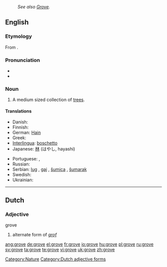 : ''See also [[Grove]].''
==English==

===Etymology===
From {{etyl|ang}} {{term|grāf|lang=ang}}.

===Pronunciation===
* {{audio|en-us-grove.ogg|Audio (US)}}
* {{rhymes|əʊv}}

===Noun===
{{en-noun}}

# A medium sized collection of [[tree]]s.

====Translations====
{{trans-top|a medium sized collection of trees}}
* Danish: {{t-|da|lund}}
* Finnish: {{t-|fi|lehto}}
* German: [[Hain]] {{m}}
* Greek: {{t+|el|σύδεντρο|n|tr=sýdentro|sc=Grek}}
* [[Interlingua]]: [[boschetto]]
* Japanese: [[林]] (はやし, hayashi)
{{trans-mid}}
* Portuguese: {{t+|pt|bosque|m}}, {{t+|pt|bosquete|m}}
* Russian: {{t+|ru|роща|f|tr=roshcha|sc=Cyrl}}
* Serbian: [[lug]] {{m}}, [[gaj]] {{m}}, [[šumica]] {{f}}, [[šumarak]] {{m}}
* Swedish: {{t-|sv|lund}}
* Ukrainian: {{t+|uk|гай|m|sc=Cyrl|xs=Ukrainian}}
{{trans-bottom}}

[[Category:Nature]]

----

==Dutch==

===Adjective===
;grove

# alternate form of ''[[grof]]''

[[Category:Dutch adjective forms]]

[[ang:grove]]
[[de:grove]]
[[el:grove]]
[[fr:grove]]
[[io:grove]]
[[hu:grove]]
[[pl:grove]]
[[ru:grove]]
[[sv:grove]]
[[ta:grove]]
[[te:grove]]
[[vi:grove]]
[[uk:grove]]
[[zh:grove]]